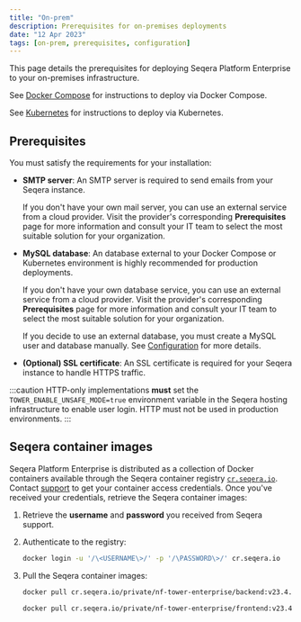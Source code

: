 ```yaml
---
title: "On-prem"
description: Prerequisites for on-premises deployments
date: "12 Apr 2023"
tags: [on-prem, prerequisites, configuration]
---
```


This page details the prerequisites for deploying Seqera Platform Enterprise to your on-premises infrastructure.

See [Docker Compose](../docker-compose.mdx) for instructions to deploy via Docker Compose.

See [Kubernetes](../kubernetes.mdx) for instructions to deploy via Kubernetes.

## Prerequisites

You must satisfy the requirements for your installation:

- **SMTP server**: An SMTP server is required to send emails from your Seqera instance.

  If you don't have your own mail server, you can use an external service from a cloud provider. Visit the provider's corresponding **Prerequisites** page for more information and consult your IT team to select the most suitable solution for your organization.

- **MySQL database**: An database external to your Docker Compose or Kubernetes environment is highly recommended for production deployments. 

  If you don't have your own database service, you can use an external service from a cloud provider. Visit the provider's corresponding **Prerequisites** page for more information and consult your IT team to select the most suitable solution for your organization.

  If you decide to use an external database, you must create a MySQL user and database manually. See [Configuration](../configuration/overview.mdx#seqera-and-redis-databases) for more details.

- **(Optional) SSL certificate**: An SSL certificate is required for your Seqera instance to handle HTTPS traffic.

:::caution
HTTP-only implementations **must** set the `TOWER_ENABLE_UNSAFE_MODE=true` environment variable in the Seqera hosting infrastructure to enable user login. HTTP must not be used in production environments.
:::

## Seqera container images

Seqera Platform Enterprise is distributed as a collection of Docker containers available through the Seqera
container registry [`cr.seqera.io`](https://cr.seqera.io). Contact [support](https://support.seqera.io) to get your container access credentials. Once you've received your credentials, retrieve the Seqera container images:

1. Retrieve the **username** and **password** you received from Seqera support.

2. Authenticate to the registry:

   ```bash
   docker login -u '/\<USERNAME\>/' -p '/\PASSWORD\>/' cr.seqera.io
   ```

3. Pull the Seqera container images:

   ```bash
   docker pull cr.seqera.io/private/nf-tower-enterprise/backend:v23.4.3

   docker pull cr.seqera.io/private/nf-tower-enterprise/frontend:v23.4.3
   ```
